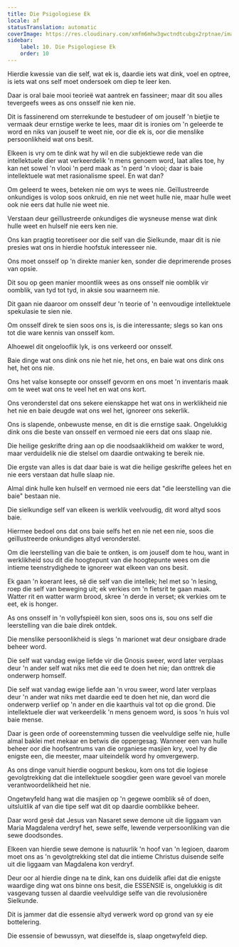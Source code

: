 ```yaml
---
title: Die Psigologiese Ek
locale: af
statusTranslation: automatic
coverImage: https://res.cloudinary.com/xmfm6mhw3gwctndtcubgx2rptnae/image/upload/v1741354419/small_cover_la_gran_rebelion_28716e29d2.webp
sidebar:
    label: 10. Die Psigologiese Ek
    order: 10
---
```

Hierdie kwessie van die self, wat ek is, daardie iets wat dink, voel en optree, is iets wat ons self moet ondersoek om diep te leer ken.

Daar is oral baie mooi teorieë wat aantrek en fassineer; maar dit sou alles tevergeefs wees as ons onsself nie ken nie.

Dit is fassinerend om sterrekunde te bestudeer of om jouself 'n bietjie te vermaak deur ernstige werke te lees, maar dit is ironies om 'n geleerde te word en niks van jouself te weet nie, oor die ek is, oor die menslike persoonlikheid wat ons besit.

Elkeen is vry om te dink wat hy wil en die subjektiewe rede van die intellektuele dier wat verkeerdelik 'n mens genoem word, laat alles toe, hy kan net sowel 'n vlooi 'n perd maak as 'n perd 'n vlooi; daar is baie intellektuele wat met rasionalisme speel. En wat dan?

Om geleerd te wees, beteken nie om wys te wees nie. Geïllustreerde onkundiges is volop soos onkruid, en nie net weet hulle nie, maar hulle weet ook nie eers dat hulle nie weet nie.

Verstaan ​​deur geïllustreerde onkundiges die wysneuse mense wat dink hulle weet en hulself nie eers ken nie.

Ons kan pragtig teoretiseer oor die self van die Sielkunde, maar dit is nie presies wat ons in hierdie hoofstuk interesseer nie.

Ons moet onsself op 'n direkte manier ken, sonder die deprimerende proses van opsie.

Dit sou op geen manier moontlik wees as ons onsself nie oomblik vir oomblik, van tyd tot tyd, in aksie sou waarneem nie.

Dit gaan nie daaroor om onsself deur 'n teorie of 'n eenvoudige intellektuele spekulasie te sien nie.

Om onsself direk te sien soos ons is, is die interessante; slegs so kan ons tot die ware kennis van onsself kom.

Alhoewel dit ongelooflik lyk, is ons verkeerd oor onsself.

Baie dinge wat ons dink ons ​​nie het nie, het ons, en baie wat ons dink ons ​​het, het ons nie.

Ons het valse konsepte oor onsself gevorm en ons moet 'n inventaris maak om te weet wat ons te veel het en wat ons kort.

Ons veronderstel dat ons sekere eienskappe het wat ons in werklikheid nie het nie en baie deugde wat ons wel het, ignoreer ons sekerlik.

Ons is slapende, onbewuste mense, en dit is die ernstige saak. Ongelukkig dink ons ​​die beste van onsself en vermoed nie eers dat ons slaap nie.

Die heilige geskrifte dring aan op die noodsaaklikheid om wakker te word, maar verduidelik nie die stelsel om daardie ontwaking te bereik nie.

Die ergste van alles is dat daar baie is wat die heilige geskrifte gelees het en nie eers verstaan ​​dat hulle slaap nie.

Almal dink hulle ken hulself en vermoed nie eers dat "die leerstelling van die baie" bestaan ​​nie.

Die sielkundige self van elkeen is werklik veelvoudig, dit word altyd soos baie.

Hiermee bedoel ons dat ons baie selfs het en nie net een nie, soos die geïllustreerde onkundiges altyd veronderstel.

Om die leerstelling van die baie te ontken, is om jouself dom te hou, want in werklikheid sou dit die hoogtepunt van die hoogtepunte wees om die intieme teenstrydighede te ignoreer wat elkeen van ons besit.

Ek gaan 'n koerant lees, sê die self van die intellek; hel met so 'n lesing, roep die self van beweging uit; ek verkies om 'n fietsrit te gaan maak. Watter rit en watter warm brood, skree 'n derde in verset; ek verkies om te eet, ek is honger.

As ons onsself in 'n vollyfspieël kon sien, soos ons is, sou ons self die leerstelling van die baie direk ontdek.

Die menslike persoonlikheid is slegs 'n marionet wat deur onsigbare drade beheer word.

Die self wat vandag ewige liefde vir die Gnosis sweer, word later verplaas deur 'n ander self wat niks met die eed te doen het nie; dan onttrek die onderwerp homself.

Die self wat vandag ewige liefde aan 'n vrou sweer, word later verplaas deur 'n ander wat niks met daardie eed te doen het nie, dan word die onderwerp verlief op 'n ander en die kaarthuis val tot op die grond. Die intellektuele dier wat verkeerdelik 'n mens genoem word, is soos 'n huis vol baie mense.

Daar is geen orde of ooreenstemming tussen die veelvuldige selfe nie, hulle almal baklei met mekaar en betwis die oppergesag. Wanneer een van hulle beheer oor die hoofsentrums van die organiese masjien kry, voel hy die enigste een, die meester, maar uiteindelik word hy omvergewerp.

As ons dinge vanuit hierdie oogpunt beskou, kom ons tot die logiese gevolgtrekking dat die intellektuele soogdier geen ware gevoel van morele verantwoordelikheid het nie.

Ongetwyfeld hang wat die masjien op 'n gegewe oomblik sê of doen, uitsluitlik af van die tipe self wat dit op daardie oomblikke beheer.

Daar word gesê dat Jesus van Nasaret sewe demone uit die liggaam van Maria Magdalena verdryf het, sewe selfe, lewende verpersoonliking van die sewe doodsondes.

Elkeen van hierdie sewe demone is natuurlik 'n hoof van 'n legioen, daarom moet ons as 'n gevolgtrekking stel dat die intieme Christus duisende selfe uit die liggaam van Magdalena kon verdryf.

Deur oor al hierdie dinge na te dink, kan ons duidelik aflei dat die enigste waardige ding wat ons binne ons besit, die ESSENSIE is, ongelukkig is dit vasgevang tussen al daardie veelvuldige selfe van die revolusionêre Sielkunde.

Dit is jammer dat die essensie altyd verwerk word op grond van sy eie bottelering.

Die essensie of bewussyn, wat dieselfde is, slaap ongetwyfeld diep.

